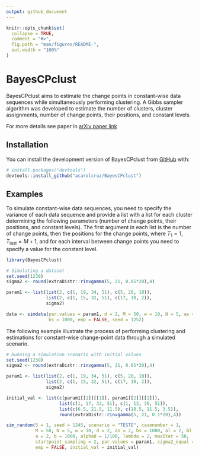 ```yaml
---
output: github_document
---
```


<!-- README.md is generated from README.Rmd. Please edit that file -->

```r
knitr::opts_chunk$set(
  collapse = TRUE,
  comment = "#>",
  fig.path = "man/figures/README-",
  out.width = "100%"
)
```

# BayesCPclust

<!-- badges: start -->
<!-- badges: end -->

BayesCPclust aims to estimate the change points in constant-wise data sequences while simultaneously performing clustering. A Gibbs sampler algorithm was developed to estimate the number of clusters, cluster assignments, number of change points, their positions, and constant levels.

For more details see paper in [arXiv paper link](https://arxiv.org/abs/2305.17631)

## Installation

You can install the development version of BayesCPclust from [GitHub](https://github.com/) with:
      
``` r
# install.packages("devtools")
devtools::install_github("acarolcruz/BayesCPclust")
```

## Examples

To simulate constant-wise data sequences, you need to specify the variance of each data sequence and provide a list with a list for each cluster determining the following parameters (number of change points, their positions, and constant levels). The first argument in each list is the number of change points, then the positions for the change points, where $T_1 = 1, T_\text{last} = M + 1$, and for each interval between change points you need to specify a value for the constant level. 

```r
library(BayesCPclust)

# Simulating a dataset
set.seed(1238)
sigma2 <- round(extraDistr::rinvgamma(5, 21, 0.05*20),4)

param1 <- list(list(2, c(1, 19, 34, 51), c(5, 20, 10)), 
               list(2, c(1, 15, 32, 51), c(17, 10, 2)),
               sigma2)

data <- simdata(par.values = param1, d = 2, M = 50, w = 10, N = 5, as = 2,
                bs = 1000, emp = FALSE, seed = 1252)

```

The following example illustrate the process of performing clustering and estimations for constant-wise change-point data through a simulated scenario.

```r
# Running a simulation scenario with initial values
set.seed(1238)
sigma2 <- round(extraDistr::rinvgamma(5, 21, 0.05*20),4)

param1 <- list(list(2, c(1, 19, 34, 51), c(5, 20, 10)),
               list(2, c(1, 15, 32, 51), c(17, 10, 2)),
               sigma2)

initial_val <- list(c(param1[[1]][[1]], param1[[2]][[1]]),
                    list(c(1, 17, 32, 51), c(1, 13, 30, 51)),
                    list(c(6.5, 21.5, 11.5), c(18.5, 11.5, 3.5)),
                    round(extraDistr::rinvgamma(5, 21, 0.1*20),4))

sim_random(S = 1, seed = 1245, scenario = "TESTE", casenumber = 1,
           M = 50, N = 5, w = 10, d = 2, as = 2, bs = 1000, al = 2, bl = 1000,
           a = 2, b = 1000, alpha0 = 1/100, lambda = 2, maxIter = 50,
           startpoint_sampling = 2, par.values = param1, sigma2_equal = FALSE,
           emp = FALSE, initial_val = initial_val)
```


